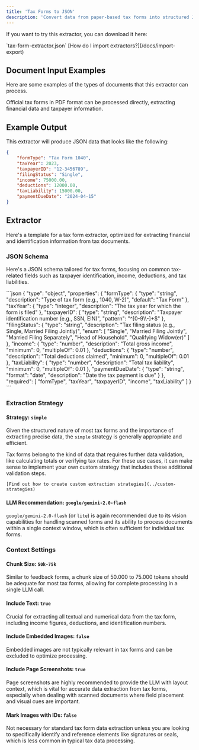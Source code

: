```yaml
---
title: 'Tax Forms to JSON'
description: 'Convert data from paper-based tax forms into structured JSON for efficient tax processing, data entry, and compliance management.'
---
```


If you want to try this extractor, you can download it here:

<Card icon="download" title="Download Tax Form Extractor" href="#" horizontal>
    `tax-form-extractor.json`
</Card>

<Tip>
[How do I import extractors?](/docs/import-export)
</Tip>


## Document Input Examples

Here are some examples of the types of documents that this extractor can process.

<CardGroup cols={2}>
    <Card title="Tax Forms (PDF)" icon="file-pdf" img="../images/examples/income-tax.png">
        Official tax forms in PDF format can be processed directly, extracting financial data and taxpayer information.
    </Card>
</CardGroup>

## Example Output

This extractor will produce JSON data that looks like the following:

<CodeGroup>

```json Tax Form Data
{
    "formType": "Tax Form 1040",
    "taxYear": 2023,
    "taxpayerID": "12-3456789",
    "filingStatus": "Single",
    "income": 75000.00,
    "deductions": 12000.00,
    "taxLiability": 15000.00,
    "paymentDueDate": "2024-04-15"
}
```

</CodeGroup>

## Extractor

Here's a template for a tax form extractor, optimized for extracting financial and identification information from tax documents.

### JSON Schema

Here's a JSON schema tailored for tax forms, focusing on common tax-related fields such as taxpayer identification, income, deductions, and tax liabilities.

<Accordion title="Show Tax Form Schema">
```json
{
  "type": "object",
  "properties": {
    "formType": {
      "type": "string",
      "description": "Type of tax form (e.g., 1040, W-2)",
      "default": "Tax Form"
    },
    "taxYear": {
      "type": "integer",
      "description": "The tax year for which the form is filed"
    },
    "taxpayerID": {
      "type": "string",
      "description": "Taxpayer identification number (e.g., SSN, EIN)",
      "pattern": "^[0-9\\-]+$"
    },
    "filingStatus": {
      "type": "string",
      "description": "Tax filing status (e.g., Single, Married Filing Jointly)",
      "enum": [
        "Single",
        "Married Filing Jointly",
        "Married Filing Separately",
        "Head of Household",
        "Qualifying Widow(er)"
      ]
    },
    "income": {
      "type": "number",
      "description": "Total gross income",
      "minimum": 0,
      "multipleOf": 0.01
    },
    "deductions": {
      "type": "number",
      "description": "Total deductions claimed",
      "minimum": 0,
      "multipleOf": 0.01
    },
    "taxLiability": {
      "type": "number",
      "description": "Total tax liability",
      "minimum": 0,
      "multipleOf": 0.01
    },
    "paymentDueDate": {
      "type": "string",
      "format": "date",
      "description": "Date the tax payment is due"
    }
  },
  "required": [
    "formType",
    "taxYear",
    "taxpayerID",
    "income",
    "taxLiability"
  ]
}
```
</Accordion>

### Extraction Strategy

#### Strategy: `simple`
Given the structured nature of most tax forms and the importance of extracting precise data, the `simple` strategy is generally appropriate and efficient.

<Warning>
    Tax forms belong to the kind of data that requires further data validation, like calculating totals or verifying tax rates.
    For these use cases, it can make sense to implement your own custom strategy that includes these additional validation steps.

    [Find out how to create custom extraction strategies](../custom-strategies)
</Warning>

#### LLM Recommendation: `google/gemini-2.0-flash`
`google/gemini-2.0-flash` (or `lite`) is again recommended due to its vision capabilities for handling scanned forms and its ability to process documents within a single context window, which is often sufficient for individual tax forms.

### Context Settings

#### Chunk Size: `50k-75k`
Similar to feedback forms, a chunk size of 50.000 to 75.000 tokens should be adequate for most tax forms, allowing for complete processing in a single LLM call.

#### Include Text: `true`
Crucial for extracting all textual and numerical data from the tax form, including income figures, deductions, and identification numbers.

#### Include Embedded Images: `false`
Embedded images are not typically relevant in tax forms and can be excluded to optimize processing.

#### Include Page Screenshots: `true`
Page screenshots are highly recommended to provide the LLM with layout context, which is vital for accurate data extraction from tax forms, especially when dealing with scanned documents where field placement and visual cues are important.

#### Mark Images with IDs: `false`
Not necessary for standard tax form data extraction unless you are looking to specifically identify and reference elements like signatures or seals, which is less common in typical tax data processing.


<More/>